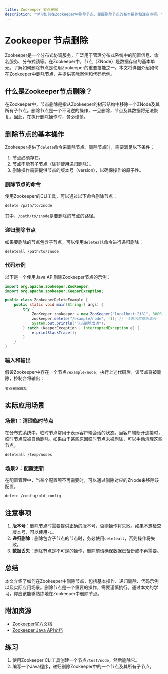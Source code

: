 ```yaml
---
title: Zookeeper 节点删除
description: "学习如何在Zookeeper中删除节点，掌握删除节点的基本操作和注意事项。"
---
```


# Zookeeper 节点删除

Zookeeper是一个分布式协调服务，广泛用于管理分布式系统中的配置信息、命名服务、分布式锁等。在Zookeeper中，节点（ZNode）是数据存储的基本单元。了解如何删除节点是使用Zookeeper的重要技能之一。本文将详细介绍如何在Zookeeper中删除节点，并提供实际案例和代码示例。

## 什么是Zookeeper节点删除？

在Zookeeper中，节点删除是指从Zookeeper的树形结构中移除一个ZNode及其所有子节点。删除节点是一个不可逆的操作，一旦删除，节点及其数据将无法恢复。因此，在执行删除操作时，务必谨慎。

## 删除节点的基本操作

Zookeeper提供了`delete`命令来删除节点。删除节点时，需要满足以下条件：

1. 节点必须存在。
2. 节点不能有子节点（除非使用递归删除）。
3. 删除操作需要提供节点的版本号（version），以确保操作的原子性。

### 删除节点的命令

使用Zookeeper的CLI工具，可以通过以下命令删除节点：

```bash
delete /path/to/znode
```

其中，`/path/to/znode`是要删除的节点的路径。

### 递归删除节点

如果要删除的节点包含子节点，可以使用`deleteall`命令进行递归删除：

```bash
deleteall /path/to/znode
```

### 代码示例

以下是一个使用Java API删除Zookeeper节点的示例：

```java
import org.apache.zookeeper.ZooKeeper;
import org.apache.zookeeper.KeeperException;

public class ZookeeperDeleteExample {
    public static void main(String[] args) {
        try {
            ZooKeeper zookeeper = new ZooKeeper("localhost:2181", 3000, null);
            zookeeper.delete("/example/node", -1); // -1表示忽略版本号
            System.out.println("节点删除成功");
        } catch (KeeperException | InterruptedException e) {
            e.printStackTrace();
        }
    }
}
```

### 输入和输出

假设Zookeeper中存在一个节点`/example/node`，执行上述代码后，该节点将被删除，控制台将输出：

```
节点删除成功
```

## 实际应用场景

### 场景1：清理临时节点

在分布式系统中，临时节点常用于表示客户端会话的状态。当客户端断开连接时，临时节点应被自动删除。如果由于某些原因临时节点未被删除，可以手动清理这些节点。

```bash
deleteall /temp/nodes
```

### 场景2：配置更新

在配置管理中，当某个配置项不再需要时，可以通过删除对应的ZNode来移除该配置。

```bash
delete /config/old_config
```

## 注意事项

1. **版本号**：删除节点时需要提供正确的版本号，否则操作将失败。如果不想检查版本号，可以使用`-1`。
2. **递归删除**：删除包含子节点的节点时，务必使用`deleteall`，否则操作将失败。
3. **数据丢失**：删除节点是不可逆的操作，删除前请确保数据已备份或不再需要。

## 总结

本文介绍了如何在Zookeeper中删除节点，包括基本操作、递归删除、代码示例以及实际应用场景。删除节点是一个重要的操作，需要谨慎执行。通过本文的学习，你应该能够熟练地在Zookeeper中删除节点。

## 附加资源

- [Zookeeper官方文档](https://zookeeper.apache.org/doc/current/)
- [Zookeeper Java API文档](https://zookeeper.apache.org/doc/current/api/index.html)

## 练习

1. 使用Zookeeper CLI工具创建一个节点`/test/node`，然后删除它。
2. 编写一个Java程序，递归删除Zookeeper中的一个节点及其所有子节点。
